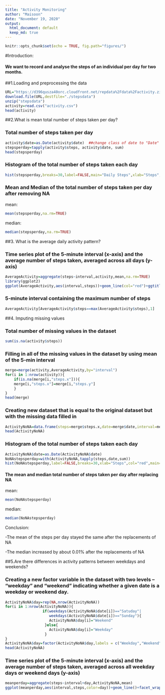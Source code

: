 ```yaml
---
title: "Activity Monitoring"
author: "Maisoon"
date: "November 19, 2020"
output:
  html_document: default
  keep_md: true
---
```

```r
knitr::opts_chunk$set(echo = TRUE, fig.path="figures/")
```
#Introduction:

#### We want to record and analyse the steps of an individual per day for two months.


##1.Loading and preprocessing the data
```r
URL="https://d396qusza40orc.cloudfront.net/repdata%2Fdata%2Factivity.zip"
download.file(URL,destfile="./stepsdata")
unzip("stepsdata")
activity=read.csv("activity.csv")
head(activity)
```


##2.What is mean total number of steps taken per day?

### Total number of steps taken per day
```r
activity$date=as.Date(activity$date)  ##change class of date to "Date"
stepsperday=tapply(activity$steps, activity$date, sum)
head(stepsperday)
```

### Histogram of the total number of steps taken each day
```r
hist(stepsperday,breaks=30,label=FALSE,main="Daily Steps",xlab="Steps",col="red")
```

### Mean and Median of the total number of steps taken per day after removing NA
mean:
```r
mean(stepsperday,na.rm=TRUE)
```
median:
```r
median(stepsperday,na.rm=TRUE)
```


##3. What is the average daily activity pattern?

### Time series plot of the 5-minute interval (x-axis) and the average number of steps taken, averaged across all days (y-axis)
```r
AverageActivity=aggregate(steps~interval,activity,mean,na.rm=TRUE)
library(ggplot2)
ggplot(AverageActivity,aes(interval,steps))+geom_line(col="red")+ggtitle("Average Activity Pattern")
```

### 5-minute interval containing the maximum number of steps 
```r
AverageActivity[AverageActivity$steps==max(AverageActivity$steps),1]
```


##4. Imputing missing values

### Total number of missing values in the dataset 
```r
sum(is.na(activity$steps))
```

### Filling in all of the missing values in the dataset by using mean of the 5-min interval
```r
merge=merge(activity,AverageActivity,by="interval")
for(i in 1:nrow(activity)){
    if(is.na(merge[i,"steps.x"])){
    merge[i,"steps.x"]=merge[i,"steps.y"]
    }
}
head(merge)
```

### Creating new dataset that is equal to the original dataset but with the missing data filled in
```r
ActivityNoNA=data.frame(steps=merge$steps.x,date=merge$date,interval=merge$interval)
head(ActivityNoNA)
```

### Histogram of the total number of steps taken each day
```r
ActivityNoNA$date=as.Date(ActivityNoNA$date)
NoNAstepsperday=with(ActivityNoNA,tapply(steps,date,sum))
hist(NoNAstepsperday,label=FALSE,breaks=30,xlab="Steps",col="red",main="Daily Steps")
```

#### The mean and median total number of steps taken per day after replacing NA
mean:
```r
mean(NoNAstepsperday)
```
median:
```r
median(NoNAstepsperday)
```
Conclusion: 

-The mean of the steps per day stayed the same after the replacements of NA

-The median increased by about 0.01% after the replacements of NA


##5.Are there differences in activity patterns between weekdays and weekends?

### Creating a new factor variable in the dataset with two levels – “weekday” and “weekend” indicating whether a given date is a weekday or weekend day.
```r
ActivityNoNA$day=rep(NA,nrow(ActivityNoNA))
for(i in 1:nrow(ActivityNoNA)){
                 if(weekdays(ActivityNoNA$date[i])=="Satuday"|
                    weekdays(ActivityNoNA$date[i])=="Sunday"){
                    ActivityNoNA$day[i]="Weekend"
                  }else{
                    ActivityNoNA$day[i]="Weekday"
                  }
}
ActivityNoNA$day=factor(ActivityNoNA$day,labels = c("Weekday","Weekend"))
head(ActivityNoNA)
```

### Time series plot of the 5-minute interval (x-axis) and the average number of steps taken, averaged across all weekday days or weekend days (y-axis)
```r
meanperday=aggregate(steps~interval+day,ActivityNoNA,mean)
ggplot(meanperday,aes(interval,steps,color=day))+geom_line()+facet_wrap(.~day,ncol=1,nrow=2)+ggtitle("Average of Steps across Weekdays and Weekends")
```



